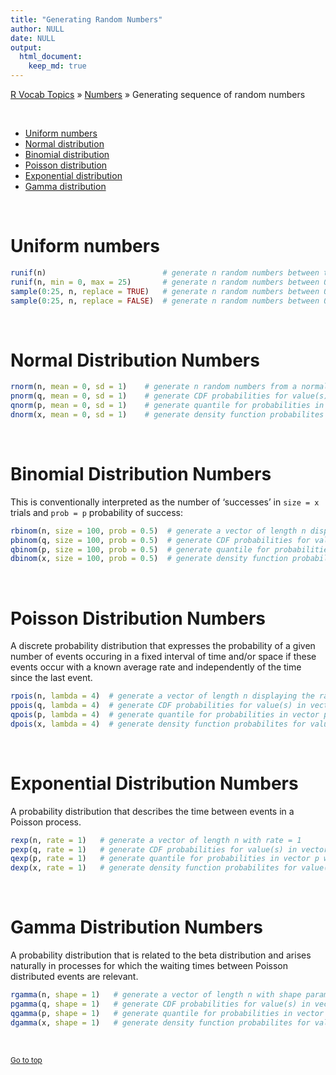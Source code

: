 ```yaml
---
title: "Generating Random Numbers"
author: NULL
date: NULL
output:
  html_document:
    keep_md: true
---
```


[R Vocab Topics](index) &#187; [Numbers](numbers) &#187; Generating sequence of random numbers

<br>

* <a href="#uniform">Uniform numbers</a> 
* <a href="#normal">Normal distribution</a>
* <a href="#binomial">Binomial distribution</a>
* <a href="#poisson">Poisson distribution</a>
* <a href="#exponential">Exponential distribution</a>
* <a href="#gamma">Gamma distribution</a>

<br>

# Uniform numbers 
<a name="uniform"></a>
```r
runif(n)                          # generate n random numbers between the default values of 0 and 1
runif(n, min = 0, max = 25)       # generate n random numbers between 0 and 25
sample(0:25, n, replace = TRUE)   # generate n random numbers between 0 and 25 (with replacement)
sample(0:25, n, replace = FALSE)  # generate n random numbers between 0 and 25 (without replacement)
```

<br>

# Normal Distribution Numbers 
<a name="normal"></a> 
```r
rnorm(n, mean = 0, sd = 1)    # generate n random numbers from a normal distribution with given mean & st. dev.
pnorm(q, mean = 0, sd = 1)    # generate CDF probabilities for value(s) in vector q 
qnorm(p, mean = 0, sd = 1)    # generate quantile for probabilities in vector p
dnorm(x, mean = 0, sd = 1)    # generate density function probabilites for value(s) in vector x
```

<br>

# Binomial Distribution Numbers 
<a name="binomial"></a> 
This is conventionally interpreted as the number of ‘successes’ in `size = x` trials and `prob = p` probability of success:
```r
rbinom(n, size = 100, prob = 0.5)  # generate a vector of length n displaying the number of successes from a trial size = 100 with a probabilty of success = 0.5
pbinom(q, size = 100, prob = 0.5)  # generate CDF probabilities for value(s) in vector q 
qbinom(p, size = 100, prob = 0.5)  # generate quantile for probabilities in vector p
dbinom(x, size = 100, prob = 0.5)  # generate density function probabilites for value(s) in vector x
```

<br>

# Poisson Distribution Numbers 
<a name="poisson"></a> 
A discrete probability distribution that expresses the probability of a given number of events occuring in a fixed interval of time and/or space if these events occur with a known average rate and independently of the time since the last event.
```r
rpois(n, lambda = 4)  # generate a vector of length n displaying the random number of events occuring when lambda (mean rate) equals 4.
ppois(q, lambda = 4)  # generate CDF probabilities for value(s) in vector q when lambda (mean rate) equals 4.
qpois(p, lambda = 4)  # generate quantile for probabilities in vector p when lambda (mean rate) equals 4.
dpois(x, lambda = 4)  # generate density function probabilites for value(s) in vector x when lambda (mean rate) equals 4.
```

<br>

# Exponential Distribution Numbers 
<a name="exponential"></a> 
A probability distribution that describes the time between events in a Poisson process.
```r
rexp(n, rate = 1)   # generate a vector of length n with rate = 1
pexp(q, rate = 1)   # generate CDF probabilities for value(s) in vector q when rate = 4.
qexp(p, rate = 1)   # generate quantile for probabilities in vector p when rate = 4.
dexp(x, rate = 1)   # generate density function probabilites for value(s) in vector x when rate = 4.
```

<br>

# Gamma Distribution Numbers 
<a name="gamma"></a> 
A probability distribution that is related to the beta distribution and arises naturally in processes for which the waiting times between Poisson distributed events are relevant.
```r
rgamma(n, shape = 1)   # generate a vector of length n with shape parameter = 1
pgamma(q, shape = 1)   # generate CDF probabilities for value(s) in vector q when shape parameter = 1.
qgamma(p, shape = 1)   # generate quantile for probabilities in vector p when shape parameter = 1.
dgamma(x, shape = 1)   # generate density function probabilites for value(s) in vector x when shape parameter = 1.
```

<br>

<small><a href="#">Go to top</a></small>

